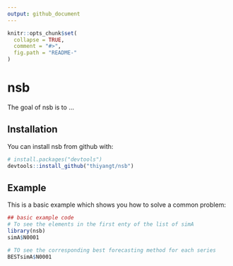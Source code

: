 ```yaml
---
output: github_document
---
```


<!-- README.md is generated from README.Rmd. Please edit that file -->

```r
knitr::opts_chunk$set(
  collapse = TRUE,
  comment = "#>",
  fig.path = "README-"
)
```

# nsb

The goal of nsb is to ...

## Installation

You can install nsb from github with:

```r
# install.packages("devtools")
devtools::install_github("thiyangt/nsb")
```

## Example

This is a basic example which shows you how to solve a common problem:

```r
## basic example code
# To see the elements in the first enty of the list of simA
library(nsb)
simA$N0001

# TO see the corresponding best forecasting method for each series
BESTsimA$N0001

```
